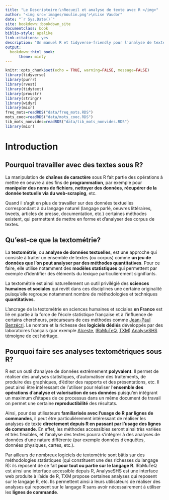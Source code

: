 ```yaml
--- 
title: "Le Descriptoire:\nRecueil et analyse de texte avec R </img>"
author: "<img src='images/moulin.png'>\nLise Vaudor"
date: "`r Sys.Date()`"
site: bookdown::bookdown_site
documentclass: book
biblio-style: apalike
link-citations: yes
description: "Un manuel R et tidyverse-friendly pour l'analyse de textes."
output: 
  bookdown::html_book:
      theme: minty
---
```


```r
knitr::opts_chunk$set(echo = TRUE, warning=FALSE, message=FALSE)
library(tidyverse)
library(purrr)
library(rvest)
library(tidytext)
library(proustr)
library(stringr)
library(widyr)
library(mixr)
freq_mots=readRDS("data/freq_mots.RDS")
mots_cooc=readRDS("data/mots_cooc.RDS")
tib_mots_nonvides=readRDS("data/tib_mots_nonvides.RDS")
library(mixr)
```


# Introduction

## Pourquoi travailler avec des textes sous R?

La manipulation de **chaînes de caractère** sous R fait partie des opérations à mettre en oeuvre à des fins de **programmation**, par exemple pour **manipuler des noms de fichiers**, **nettoyer des données**, **récupérer de la donnée textuelle via du web-scraping**, etc.

Quand il s'agit en plus de travailler sur des données textuelles correspondant à du langage naturel (langage parlé, oeuvres littéraires, tweets, articles de presse, documentation, etc.) certaines méthodes existent, qui permettent de mettre en forme et d'analyser des corpus de textes.

## Qu'est-ce que la textométrie?

La **textométrie**, ou **analyse de données textuelles**, est une approche qui consiste à traiter un ensemble de textes (ou corpus) comme **un jeu de données que l'on peut analyser par des méthodes quantitatives**. Pour ce faire, elle utilise notamment des **modèles statistiques** qui permettent par exemple d'identifier des éléments du lexique particulièrement signifiants.

La textométrie est ainsi naturellement un outil privilégié des **sciences humaines et sociales** qui revêt dans ces disciplines une certaine originalité puisqu'elle regroupe notamment nombre de méthodologies et techniques **quantitatives**. 

L'ancrage de la textométrie en sciences humaines et sociales **en France** est lié en partie à la force de l'école statistique française et à l'influence de certains chercheurs, précurseurs de ces méthodes comme [Jean-Paul Benzécri](https://fr.wikipedia.org/wiki/Jean-Paul_Benz%C3%A9cri). Le nombre et la richesse des **logiciels dédiés** développés par des laboratoires français (par exemple [Alceste](https://fr.wikipedia.org/wiki/Alceste_(logiciel)), [IRaMuTeQ](https://fr.wikipedia.org/wiki/Iramuteq_(logiciel)), [TXM](https://fr.wikipedia.org/wiki/TXM)),[AnalyseSHS](http://analyse.univ-paris1.fr/) témoigne de cet héritage. 

## Pourquoi faire ses analyses textométriques sous R?

R est un outil d'analyse de données extrêmement **polyvalent**. Il permet de réaliser des analyses statistiques, d'automatiser des traitements, de produire des graphiques, d'éditer des rapports et des présentations, etc. Il peut ainsi être intéressant de l'utiliser pour réaliser l'**ensemble des opérations d'analyse et valorisation de ses données** puisqu'en intégrant un maximum d'étapes de ce processus dans un même document de travail on permet une certaine **reproductibilité** des résultats. 

Ainsi, pour des utilisateurs **familiarisés avec l'usage de R par lignes de commandes**, il peut être particulièrement intéressant de réaliser les analyses de texte **directement depuis R en passant par l'usage des lignes de commande**. En effet, les méthodes accessibles seront ainsi très variées et très flexibles, et l'analyse des textes pourra s'intégrer à des analyses de données d'une nature différente (par exemple données d'enquêtes, données physiques, cartes, etc.).

Par ailleurs de nombreux logiciels de textométrie sont bâtis sur des méthodologies statistiques (qui constituent une des richesses du langage R): ils reposent de ce fait **pour tout ou partie sur le langage R**. IRaMuTeQ est ainsi une interface accessible depuis R, AnalyseSHS est une interface web produite à l'aide de R, TXM propose certaines analyses qui reposent sur le langage R, etc. Ils permettent ainsi à leurs utilisateurs de réaliser des analyses qui reposent sur le langage R sans avoir nécessairement à utiliser les **lignes de commande**.




